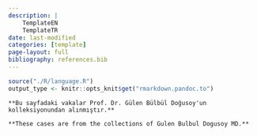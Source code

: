 ```yaml
---
description: |
    TemplateEN
    TemplateTR
date: last-modified
categories: [template]
page-layout: full
bibliography: references.bib
---
```


```r

source("./R/language.R")
output_type <- knitr::opts_knit$get("rmarkdown.pandoc.to")

```


```asis

**Bu sayfadaki vakalar Prof. Dr. Gülen Bülbül Doğusoy'un kolleksiyonundan alınmıştır.**

```


```asis

**These cases are from the collections of Gulen Bulbul Dogusoy MD.**

```

